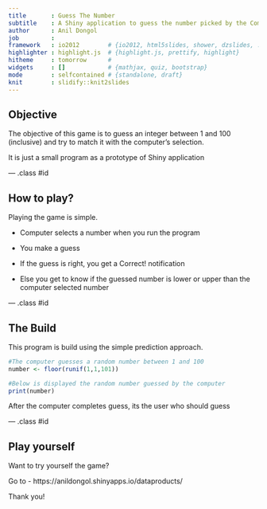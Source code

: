 ```yaml
---
title       : Guess The Number
subtitle    : A Shiny application to guess the number picked by the Computer
author      : Anil Dongol
job         : 
framework   : io2012        # {io2012, html5slides, shower, dzslides, ...}
highlighter : highlight.js  # {highlight.js, prettify, highlight}
hitheme     : tomorrow      # 
widgets     : []            # {mathjax, quiz, bootstrap}
mode        : selfcontained # {standalone, draft}
knit        : slidify::knit2slides
---
```


## Objective

The objective of this game is to guess an integer between 1 and 100 (inclusive) and try to match it with the computer's selection.

It is just a small program as a prototype of Shiny application

--- .class #id 

## How to play?

Playing the game is simple.

- Computer selects a number when you run the program

- You make a guess

- If the guess is right, you get a Correct! notification

- Else you get to know if the guessed number is lower or upper than the computer selected number

--- .class #id 

## The Build

This program is build using the simple prediction approach.

```r
#The computer guesses a random number between 1 and 100
number <- floor(runif(1,1,101))

#Below is displayed the random number guessed by the computer
print(number)

```
After the computer completes guess, its the user who should guess

--- .class #id 

## Play yourself

Want to try yourself the game? 

Go to - https://anildongol.shinyapps.io/dataproducts/

Thank you!